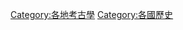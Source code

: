 {{Commonscat|Archaeology by country}}
{{Categories by country|nocat}}

[[Category:各地考古學|Category:各地考古學]]
[[Category:各國歷史|Category:各國歷史]]
